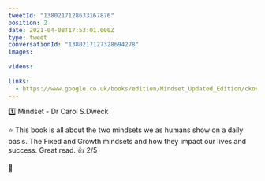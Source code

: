 ```yaml
---
tweetId: "1380217128633167876"
position: 2
date: 2021-04-08T17:53:01.000Z
type: tweet
conversationId: "1380217127328694278"
images:
  
videos:
  
links:
  - https://www.google.co.uk/books/edition/Mindset_Updated_Edition/ckoKDQAAQBAJ?hl=en&gbpv=1&dq=mindset&printsec=frontcover
---
```

1️⃣ Mindset - Dr Carol S.Dweck

⭐ This book is all about the two mindsets we as humans show on a daily basis. The Fixed and Growth mindsets and how they impact our lives and success. Great read. 👍 2/5

🔗 
